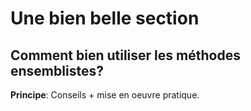 ::: {.content-visible unless-format="html"}
```{=typst}
#pagebreak(weak: true)
#chapter[Comment bien utiliser les méthodes ensemblistes?]
```
# Une bien belle section
:::

::: {.content-visible when-format="html"}
# Comment bien utiliser les méthodes ensemblistes?
:::

__Principe__: Conseils + mise en oeuvre pratique.


